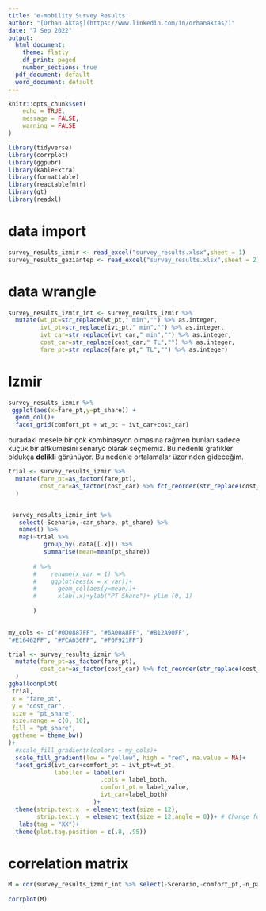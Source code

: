 ```yaml
---
title: 'e-mobility Survey Results'
author: "[Orhan Aktaş](https://www.linkedin.com/in/orhanaktas/)"
date: "7 Sep 2022"
output:
  html_document:
    theme: flatly
    df_print: paged
    number_sections: true
  pdf_document: default
  word_document: default
---
```


```r
knitr::opts_chunk$set(
	echo = TRUE,
	message = FALSE,
	warning = FALSE
)
```

```r

library(tidyverse)
library(corrplot)
library(ggpubr)
library(kableExtra)
library(formattable)
library(reactablefmtr)
library(gt)
library(readxl)
```

# data import

```r
survey_results_izmir <- read_excel("survey_results.xlsx",sheet = 1)
survey_results_gaziantep <- read_excel("survey_results.xlsx",sheet = 2)
```

# data wrangle


```r
survey_results_izmir_int <- survey_results_izmir %>% 
  mutate(wt_pt=str_replace(wt_pt," min","") %>% as.integer,
         ivt_pt=str_replace(ivt_pt," min","") %>% as.integer,
         ivt_car=str_replace(ivt_car," min","") %>% as.integer,
         cost_car=str_replace(cost_car," TL","") %>% as.integer,
         fare_pt=str_replace(fare_pt," TL","") %>% as.integer) 

```

# Izmir

```r
survey_results_izmir %>% 
 ggplot(aes(x=fare_pt,y=pt_share)) +
  geom_col()+ 
  facet_grid(comfort_pt + wt_pt ~ ivt_car+cost_car)
```

buradaki mesele bir çok kombinasyon olmasına rağmen bunları sadece küçük bir altkümesini senaryo olarak seçmemiz. Bu nedenle grafikler oldukça **delikli** görünüyor. Bu nedenle ortalamalar üzerinden gideceğim.

```r
trial <- survey_results_izmir %>% 
  mutate(fare_pt=as_factor(fare_pt),
         cost_car=as_factor(cost_car) %>% fct_reorder(str_replace(cost_car," TL","") %>% as.integer)
  )


 survey_results_izmir_int %>% 
   select(-Scenario,-car_share,-pt_share) %>% 
   names() %>% 
   map(~trial %>% 
          group_by(.data[[.x]]) %>% 
          summarise(mean=mean(pt_share)) 
       
       # %>% 
       #    rename(x_var = 1) %>% 
       #    ggplot(aes(x = x_var))+
       #      geom_col(aes(y=mean))+
       #      xlab(.x)+ylab("PT Share")+ ylim (0, 1)
       
       )
     

```

```r

my_cols <- c("#0D0887FF", "#6A00A8FF", "#B12A90FF",
"#E16462FF", "#FCA636FF", "#F0F921FF")

trial <- survey_results_izmir %>% 
  mutate(fare_pt=as_factor(fare_pt),
         cost_car=as_factor(cost_car) %>% fct_reorder(str_replace(cost_car," TL","") %>% as.integer)
  )
ggballoonplot(
 trial, 
 x = "fare_pt", 
 y = "cost_car",
 size = "pt_share", 
 size.range = c(0, 10),
 fill = "pt_share",
 ggtheme = theme_bw()
)+
  #scale_fill_gradientn(colors = my_cols)+ 
  scale_fill_gradient(low = "yellow", high = "red", na.value = NA)+
  facet_grid(ivt_car+comfort_pt ~ ivt_pt+wt_pt, 
             labeller = labeller(
                          .cols = label_both, 
                          comfort_pt = label_value,
                          ivt_car=label_both)
                        )+    
  theme(strip.text.x  = element_text(size = 12),
        strip.text.y  = element_text(size = 12,angle = 0))+ # Change font size
   labs(tag = "XX")+
  theme(plot.tag.position = c(.8, .95))


```

# correlation matrix

```r

M = cor(survey_results_izmir_int %>% select(-Scenario,-comfort_pt,-n_pax_car,-car_share))
 
corrplot(M)


```

